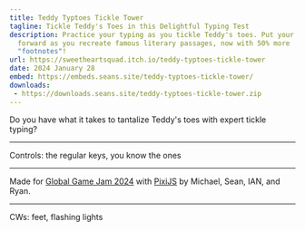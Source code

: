 ```yaml
---
title: Teddy Typtoes Tickle Tower
tagline: Tickle Teddy's Toes in this Delightful Typing Test
description: Practice your typing as you tickle Teddy's toes. Put your best foot
  forward as you recreate famous literary passages, now with 50% more
  "footnotes"!
url: https://sweetheartsquad.itch.io/teddy-typtoes-tickle-tower
date: 2024 January 28
embed: https://embeds.seans.site/teddy-typtoes-tickle-tower/
downloads:
 - https://downloads.seans.site/teddy-typtoes-tickle-tower.zip
---
```


Do you have what it takes to tantalize Teddy's toes with expert tickle typing?

---

Controls: the regular keys, you know the ones

---

Made for [Global Game Jam 2024](https://globalgamejam.org/games/2024) with [PixiJS](http://www.pixijs.com/) by Michael, Sean, IAN, and Ryan.

---

CWs: feet, flashing lights